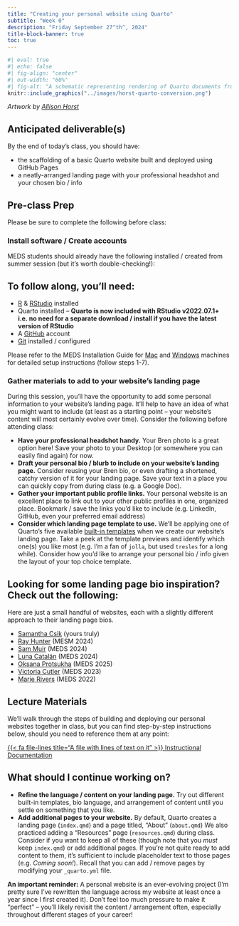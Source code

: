 ```yaml
---
title: "Creating your personal website using Quarto"
subtitle: "Week 0"
description: "Friday September 27^th^, 2024"
title-block-banner: true
toc: true
---
```


::: {.center-text}
```r
#| eval: true
#| echo: false
#| fig-align: "center"
#| out-width: "60%"
#| fig-alt: "A schematic representing rendering of Quarto documents from .qmd, to knitr or jupyter, to plain text markdown, then converted by pandoc into any number of output types including html, PDF, or Word document."
knitr::include_graphics("../images/horst-quarto-conversion.png")
```

::: {.center-text .body-text-s .gray-text}
*Artwork by [Allison Horst](https://allisonhorst.com/allison-horst)*
:::

:::

## Anticipated deliverable(s)

By the end of today's class, you should have:

- the scaffolding of a basic Quarto website built and deployed using GitHub Pages
- a neatly-arranged landing page with your professional headshot and your chosen bio / info

## Pre-class Prep

Please be sure to complete the following before class:

### Install software / Create accounts

MEDS students should already have the following installed / created from summer session (but it's worth double-checking!):

::: {.callout-note collapse=true icon=false}
## To follow along, you'll need:
- [R](https://cloud.r-project.org/) & [RStudio](https://posit.co/download/rstudio-desktop/#download) installed
- Quarto installed – **Quarto is now included with RStudio v2022.07.1+ i.e. no need for a separate download / install if you have the latest version of RStudio**
- A [GitHub](https://github.com/) account
- [Git](https://git-scm.com/) installed / configured

Please refer to the MEDS Installation Guide for [Mac](https://ucsb-meds.github.io/meds-install-mac.html) and [Windows](https://ucsb-meds.github.io/meds-install-windows.html) machines for detailed setup instructions (follow steps 1-7).
:::

### Gather materials to add to your website's landing page

During this session, you'll have the opportunity to add some personal information to your website's landing page. It'll help to have an idea of what you might want to include (at least as a starting point -- your website's content will most certainly evolve over time). Consider the following before attending class:

- **Have your professional headshot handy.** Your Bren photo is a great option here! Save your photo to your Desktop (or somewhere you can easily find again) for now.
- **Draft your personal bio / blurb to include on your website's landing page.** Consider reusing your Bren bio, or even drafting a shortened, catchy version of it for your landing page. Save your text in a place you can quickly copy from during class (e.g. a Google Doc).
- **Gather your important public profile links.** Your personal website is an excellent place to link out to your other public profiles in one, organized place. Bookmark / save the links you'd like to include (e.g. LinkedIn, GitHub, even your preferred email address)
- **Consider which landing page template to use.** We'll be applying one of Quarto's five available [built-in templates](https://quarto.org/docs/websites/website-about.html#templates) when we create our website's landing page. Take a peek at the template previews and identify which one(s) you like most (e.g. I'm a fan of `jolla`, but used `tresles` for a long while). Consider how you'd like to arrange your personal bio / info given the layout of your top choice template.

::: {.callout-tip collapse=true icon=false}
## Looking for some landing page bio inspiration? Check out the following:
Here are just a small handful of websites, each with a slightly different approach to their landing page bios.

- [Samantha Csik](https://samanthacsik.github.io/) (yours truly)
- [Ray Hunter](https://ramhunte.github.io/) (MESM 2024)
- [Sam Muir](https://shmuir.github.io/) (MEDS 2024)
- [Luna Catalán](https://lunacatalan.github.io/) (MEDS 2024)
- [Oksana Protsukha](https://oksanaprotsukha.github.io/portfolio/) (MEDS 2025)
- [Victoria Cutler](https://victoriacutler.github.io/) (MEDS 2023)
- [Marie Rivers](https://marierivers.github.io/) (MEDS 2022)
:::

## Lecture Materials

We'll walk through the steps of building and deploying our personal websites together in class, but you can find step-by-step instructions below, should you need to reference them at any point:

::: {.center-text}
[{{< fa file-lines title="A file with lines of text on it" >}} Instructional Documentation](https://ucsb-meds.github.io/creating-quarto-websites/){.btn role="button" target="_blank"} 
:::

## What should I continue working on?

- **Refine the language / content on your landing page.** Try out different built-in templates, bio language, and arrangement of content until you settle on something that you like.
- **Add additional pages to your website.** By default, Quarto creates a landing page (`index.qmd`) and a page titled, "About" (`about.qmd`) We also practiced adding a "Resources" page (`resources.qmd`) during class. Consider if you want to keep all of these (though note that you *must* keep `index.qmd`) or add additional pages. If you're not quite ready to add content to them, it's sufficient to include placeholder text to those pages (e.g. *Coming soon!*). Recall that you can add / remove pages by modifying your `_quarto.yml` file.

**An important reminder:** A personal website is an ever-evolving project (I'm pretty sure I've rewritten the language across my website at least once a year since I first created it). Don't feel too much pressure to make it "perfect" -- you'll likely revisit the content / arrangement often, especially throughout different stages of your career!
